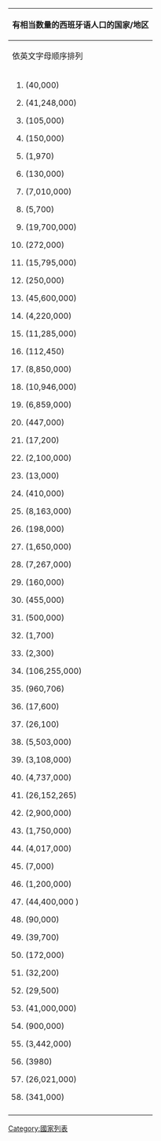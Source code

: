 {{多個問題|
{{lead section|time=2014-07-01T06:41:49+00:00}}
{{original research|time=2014-07-01T06:41:49+00:00}}
{{Refimprove|time=2007-09-26T15:21:28Z}}
}}
{{Merge to|1=西班牙语国家和地区列表|time=2020-07-09T17:16:21+00:00}}
{| class="wikitable"
! colspan="2" | 有相当数量的西班牙语人口的国家/地区
|-
! 依英文字母顺序排列
! 依以西班牙语为母语人口人数排列
|-
|
#{{flag|安道爾}} (40,000)
#{{flag|阿根廷}} (41,248,000)
#{{flag|阿鲁巴}} (105,000)
#{{flag|澳大利亚}} (150,000)
#{{flag|奥地利}} (1,970)
#{{flag|伯利兹}} (130,000)
#{{flag|玻利维亚}} (7,010,000)
#{{flag|Bonaire}} (5,700)
#{{flag|巴西}} (19,700,000)
#{{flag|加拿大}} (272,000)
#{{flag|智利}} (15,795,000) 
#{{flag|中国}} (250,000)
#{{flag|哥伦比亚}} (45,600,000) 
#{{flag|哥斯达黎加}} (4,220,000)  
#{{flag|古巴}} (11,285,000) 
#{{flag|庫拉索}} (112,450)
#{{flag|多米尼加共和国}} (8,850,000)
#{{flag|厄瓜多尔}} (10,946,000) 
#{{flag|萨尔瓦多}} (6,859,000)
#{{flag|赤道几内亚}} (447,000)
#{{flag|芬兰}} (17,200)
#{{flag|法国}} (2,100,000)
#{{flag|法属圭亚那}} (13,000)
#{{flag|德国}} (410,000)
#{{flag|危地马拉}} (8,163,000) 
#{{flag|圭亚那}} (198,000)
#{{flag|海地}} (1,650,000)
#{{flag|洪都拉斯}} (7,267,000)
#{{flag|以色列}} (160,000)
#{{flag|意大利}} (455,000)
#{{flag|日本}} (500,000)
#{{flag|科威特}} (1,700)
#{{flag|黎巴嫩}} (2,300)
#{{flag|墨西哥}} (106,255,000) 
#{{flag|摩洛哥}} (960,706)
#{{flag|荷兰}} (17,600)
#{{flag|新西兰}} (26,100)
#{{flag|尼加拉瓜}} (5,503,000) 
#{{flag|巴拿马}} (3,108,000)
#{{flag|巴拉圭}} (4,737,000)
#{{flag|秘鲁}} (26,152,265)
#{{flag|菲律宾}} (2,900,000)
#{{flag|葡萄牙}} (1,750,000)
#{{flag|波多黎各}} (4,017,000)
#{{flag|罗马尼亚}} (7,000)
#{{flag|俄罗斯}} (1,200,000)
#{{flag|西班牙}} (44,400,000 )
#{{flag|韩国}} (90,000)
#{{flag|瑞典}} (39,700)
#{{flag|瑞士}} (172,000)
#{{flag|特立尼达和多巴哥}} (32,200)
#{{flag|土耳其}} (29,500)
#{{flag|美国}} (41,000,000)
#{{flag|英国}} (900,000)
#{{flag|乌拉圭}} (3,442,000)
#{{flag|美属维尔京群岛}} (3980)
#{{flag|委内瑞拉}} (26,021,000) 
#{{flag|Western Sahara}} (341,000)
|
#{{flag|墨西哥}} (106,255,000) 
#{{flag|哥伦比亚}} (45,600,000)
#{{flag|西班牙}} (44,400,000) 
#{{flag|阿根廷}} (41,248,000) 
#{{flag|美国}} (41,000,000)
#{{flag|秘鲁}} (26,152,265)
#{{flag|委內瑞拉}} (26,021,000) 
#{{flag|巴西}} (19,700,000)
#{{flag|智利}} (15,795,000) 
#{{flag|古巴}} (11,285,000) 
#{{flag|厄瓜多}} (10,946,000) 
#{{flag|多明尼加共和国}} (8,850,000)
#{{flag|危地马拉}} (8,163,000) 
#{{flag|洪都拉斯}} (7,267,000)
#{{flag|玻利维亚}} (7,010,000) 
#{{flag|萨尔瓦多}} (6,859,000)
#{{flag|尼加拉瓜}} (5,503,000) 
#{{flag|巴拉圭}} (4,737,000)
#{{flag|哥斯达黎加}} (4,220,000)
#{{flag|波多黎各}} (4,017,000)
#{{flag|乌拉圭}} (3,442,000)
#{{flag|巴拿马}} (3,108,000)
#{{flag|菲律宾}} (2,900,000)
#{{flag|法国}} (2,100,000)
#{{flag|葡萄牙}} (1,750,000)
#{{flag|海地}} (1,650,000)
#{{flag|俄罗斯}} (1,200,000)
#{{flag|摩洛哥}} (960,706)
#{{flag|英国}} (900,000)
#{{flag|日本}} (500,000)
#{{flag|意大利}} (455,000)
#{{flag|赤道几内亚}} (447,000)
#{{flag|德国}} (410,000)
#{{flag|Western Sahara}} (341,000)
#{{flag|加拿大}} (272,000)
#{{flag|中国}} (250,000)
#{{flag|圭亚那}} (198,000)
#{{flag|瑞士}} (172,000)
#{{flag|以色列}} (160,000)
#{{flag|澳大利亚}} (150,000)
#{{flag|伯利兹}} (130,000)
#{{flag|庫拉索}} (112,450)
#{{flag|阿鲁巴}} (105,000)
#{{flag|韩国}} (90,000)
#{{flag|安道尔}} (40,000)
#{{flag|瑞典}} (39,700)
#{{flag|特立尼达和多巴哥}} (32,200)
#{{flag|土耳其}} (29,500)
#{{flag|新西兰}} (26,100)
#{{flag|荷兰}} (17,600)
#{{flag|芬兰}} (17,200)
#{{flag|法属圭亚那}} (13,000)
#{{flag|罗马尼亚}} (7,000)
#{{flag|Bonaire }} (5,700)
#{{flag|美属维尔京群岛}} (3980)
#{{flag|黎巴嫩}} (2,300)
#{{flag|奥地利}} (1,970)
#{{flag|科威特}} (1,700)
|-
|}

[[Category:國家列表|Category:國家列表]]